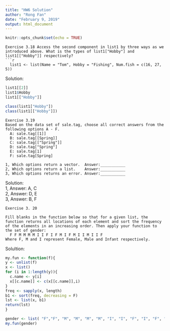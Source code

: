 ---
title: "HW6 Solution"
author: "Rong Fan"
date: "February 9, 2019"
output: html_document
---

```{r setup, include=FALSE}
knitr::opts_chunk$set(echo = TRUE)
```

```{exercise}
Exercise 3.18 Access the second component in list1 by three ways as we introduced above. What is the types of list1["Hobby"] and list1[["Hobby"]] respectively?
```{r}
  list1 <- list(Name = "Tom", Hobby = "Fishing", Num.fish = c(16, 27, 5))
```
  
Solution:
```{r}
list1[[2]]
list1$Hobby
list1[["Hobby"]]
```
```{r}
class(list1["Hobby"])
class(list1[["Hobby"]])
```

```{exercise}
Exercise 3.19        
Based on the data set of sale.tag, choose all correct answers from the following options A - F.
  A: sale.tag[[1]]
  B: sale.tag[[Spring]]
  C: sale.tag[["Spring"]]
  D: sale.tag["Spring"]
  E: sale.tag[1]
  F: sale.tag[Spring]
  
1, Which options return a vector.  Answer:___________ 
2, Which options return a list.    Answer:___________
3, Which options returns an error. Answer:___________
````

Solution:             
1, Answer: A, C             
2, Answer: D, E          
3, Answer: B, F    


```{Exercise}
Exercise 3. 20

Fill blanks in the function below so that for a given list, the function returns all locations of each element and sort the frequency of the elements in an increasing order. Then apply your function to the set of gender:
  F F M M M M I I F I F M I F M I I M I I F
Where F, M and I represent Female, Male and Infant respectively.

```

Solultion:

```{r}
my.fun <- function(f){
y <- unlist(f)                     
x <- list()                        
for (i in 1:length(y)){        
  c.name <- y[i]                
  x[[c.name]] <- c(x[[c.name]],i) 
}
freq <- sapply(x, length)
b1 <- sort(freq, decreasing = F)
lst <- list(x, b1)
return(lst)
}
```

```{r}
gender <- list( "F","F", "M", "M", "M", "M", "I", "I", "F", "I", "F", "M", "I", "F", "M", "I", "I", "M", "I", "I", "F")
my.fun(gender)
```

